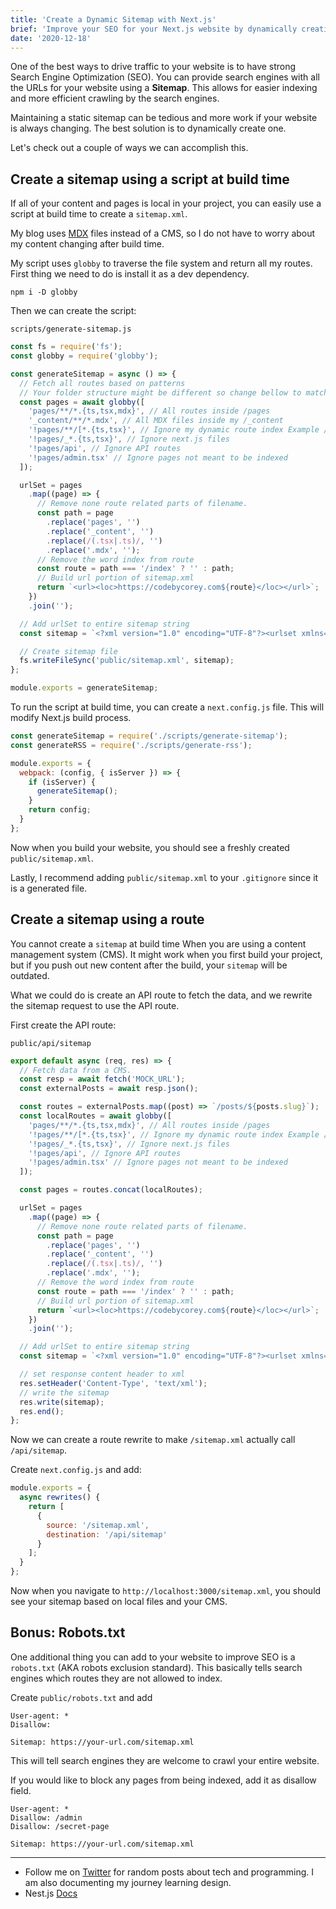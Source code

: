 ```yaml
---
title: 'Create a Dynamic Sitemap with Next.js'
brief: 'Improve your SEO for your Next.js website by dynamically creating a sitemap.xml for efficient and accurate indexing'
date: '2020-12-18'
---
```


One of the best ways to drive traffic to your website is to have strong Search Engine Optimization (SEO). You can provide search engines with all the URLs for your website using a **Sitemap**. This allows for easier indexing and more efficient crawling by the search engines.

Maintaining a static sitemap can be tedious and more work if your website is always changing. The best solution is to dynamically create one.

Let's check out a couple of ways we can accomplish this.

## Create a sitemap using a script at build time

If all of your content and pages is local in your project, you can easily use a script at build time to create a `sitemap.xml`.

My blog uses [MDX](https://mdxjs.com/) files instead of a CMS, so I do not have to worry about my content changing after build time.

My script uses `globby` to traverse the file system and return all my routes. First thing we need to do is install it as a dev dependency.

```
npm i -D globby
```

Then we can create the script:

`scripts/generate-sitemap.js`

```js
const fs = require('fs');
const globby = require('globby');

const generateSitemap = async () => {
  // Fetch all routes based on patterns
  // Your folder structure might be different so change bellow to match your needs
  const pages = await globby([
    'pages/**/*.{ts,tsx,mdx}', // All routes inside /pages
    '_content/**/*.mdx', // All MDX files inside my /_content
    '!pages/**/[*.{ts,tsx}', // Ignore my dynamic route index Example /pages/blog/[slug].tsx
    '!pages/_*.{ts,tsx}', // Ignore next.js files
    '!pages/api', // Ignore API routes
    '!pages/admin.tsx' // Ignore pages not meant to be indexed
  ]);

  urlSet = pages
    .map((page) => {
      // Remove none route related parts of filename.
      const path = page
        .replace('pages', '')
        .replace('_content', '')
        .replace(/(.tsx|.ts)/, '')
        .replace('.mdx', '');
      // Remove the word index from route
      const route = path === '/index' ? '' : path;
      // Build url portion of sitemap.xml
      return `<url><loc>https://codebycorey.com${route}</loc></url>`;
    })
    .join('');

  // Add urlSet to entire sitemap string
  const sitemap = `<?xml version="1.0" encoding="UTF-8"?><urlset xmlns="http://www.sitemaps.org/schemas/sitemap/0.9">${urlSet}</urlset>`;

  // Create sitemap file
  fs.writeFileSync('public/sitemap.xml', sitemap);
};

module.exports = generateSitemap;
```

To run the script at build time, you can create a `next.config.js` file. This will modify Next.js build process.

```js
const generateSitemap = require('./scripts/generate-sitemap');
const generateRSS = require('./scripts/generate-rss');

module.exports = {
  webpack: (config, { isServer }) => {
    if (isServer) {
      generateSitemap();
    }
    return config;
  }
};
```

Now when you build your website, you should see a freshly created `public/sitemap.xml`.

Lastly, I recommend adding `public/sitemap.xml` to your `.gitignore` since it is a generated file.

## Create a sitemap using a route

You cannot create a `sitemap` at build time When you are using a content management system (CMS). It might work when you first build your project, but if you push out new content after the build, your `sitemap` will be outdated.

What we could do is create an API route to fetch the data, and we rewrite the sitemap request to use the API route.

First create the API route:

`public/api/sitemap`

```ts
export default async (req, res) => {
  // Fetch data from a CMS.
  const resp = await fetch('MOCK_URL');
  const externalPosts = await resp.json();

  const routes = externalPosts.map((post) => `/posts/${posts.slug}`);
  const localRoutes = await globby([
    'pages/**/*.{ts,tsx,mdx}', // All routes inside /pages
    '!pages/**/[*.{ts,tsx}', // Ignore my dynamic route index Example /pages/blog/[slug].tsx
    '!pages/_*.{ts,tsx}', // Ignore next.js files
    '!pages/api', // Ignore API routes
    '!pages/admin.tsx' // Ignore pages not meant to be indexed
  ]);

  const pages = routes.concat(localRoutes);

  urlSet = pages
    .map((page) => {
      // Remove none route related parts of filename.
      const path = page
        .replace('pages', '')
        .replace('_content', '')
        .replace(/(.tsx|.ts)/, '')
        .replace('.mdx', '');
      // Remove the word index from route
      const route = path === '/index' ? '' : path;
      // Build url portion of sitemap.xml
      return `<url><loc>https://codebycorey.com${route}</loc></url>`;
    })
    .join('');

  // Add urlSet to entire sitemap string
  const sitemap = `<?xml version="1.0" encoding="UTF-8"?><urlset xmlns="http://www.sitemaps.org/schemas/sitemap/0.9">${urlSet}</urlset>`;

  // set response content header to xml
  res.setHeader('Content-Type', 'text/xml');
  // write the sitemap
  res.write(sitemap);
  res.end();
};
```

Now we can create a route rewrite to make `/sitemap.xml` actually call `/api/sitemap`.

Create `next.config.js` and add:

```js
module.exports = {
  async rewrites() {
    return [
      {
        source: '/sitemap.xml',
        destination: '/api/sitemap'
      }
    ];
  }
};
```

Now when you navigate to `http://localhost:3000/sitemap.xml`, you should see your sitemap based on local files and your CMS.

## Bonus: Robots.txt

One additional thing you can add to your website to improve SEO is a `robots.txt` (AKA robots exclusion standard). This basically tells search engines which routes they are not allowed to index.

Create `public/robots.txt` and add

```
User-agent: *
Disallow:

Sitemap: https://your-url.com/sitemap.xml
```

This will tell search engines they are welcome to crawl your entire website.

If you would like to block any pages from being indexed, add it as disallow field.

```
User-agent: *
Disallow: /admin
Disallow: /secret-page

Sitemap: https://your-url.com/sitemap.xml
```

---

- Follow me on [Twitter](https://twitter.com/CodeByCorey) for random posts about tech and programming. I am also documenting my journey learning design.
- Nest.js [Docs](https://nextjs.org/docs/getting-started)

